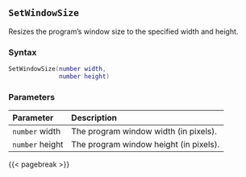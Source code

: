 ## `SetWindowSize`

Resizes the program's window size\index{user interface!window size} to the specified width and height.

### Syntax {-}

``` .lua
SetWindowSize(number width,
              number height)
```

### Parameters {-}

**Parameter** | **Description**
| :-- | :-- |
`number` width | The program window width (in pixels).
`number` height | The program window height (in pixels).

{{< pagebreak >}}